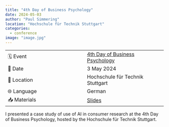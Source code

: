 ```yaml
---
title: "4th Day of Business Psychology"
date: 2024-05-03
author: "Paul Simmering"
location: "Hochschule für Technik Stuttgart"
categories:
  - conference
image: "image.jpg"
---
```


| | |
| --- | --- |
| 🗓️ Event | [4th Day of Business Psychology](https://eveeno.com/133705124#)|
| 📅 Date | 3 May 2024 |
| 📍 Location | Hochschule für Technik Stuttgart |
| 🌐 Language | German |
| 📥 Materials | [Slides](/talks/day-of-business-psychology-2024/day-of-business-psychology-2024.pdf) |

I presented a case study of use of AI in consumer research at the 4th Day of Business Psychology, hosted by the Hochschule für Technik Stuttgart.
